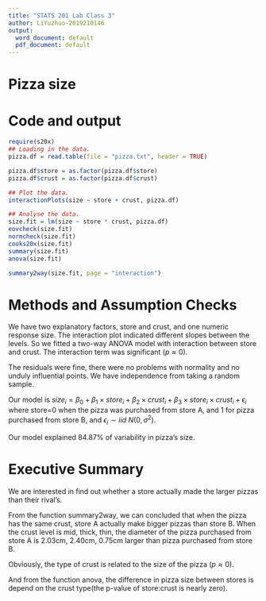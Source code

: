 ---
title: "STATS 201 Lab Class 3"
author: LiYuzhuo-2019210146
output:
  word_document: default
  pdf_document: default
---
\large

# Pizza size

# Code and output

```{r}
require(s20x)
## Loading in the data.
pizza.df = read.table(file = "pizza.txt", header = TRUE)

pizza.df$store = as.factor(pizza.df$store)
pizza.df$crust = as.factor(pizza.df$crust)

## Plot the data.
interactionPlots(size ~ store + crust, pizza.df)

## Analyse the data.
size.fit = lm(size ~ store * crust, pizza.df)
eovcheck(size.fit)
normcheck(size.fit)
cooks20x(size.fit)
summary(size.fit)
anova(size.fit)

summary2way(size.fit, page = "interaction")

```

# Methods and Assumption Checks
  We have two explanatory factors, store and crust, and one numeric response size. The interaction plot indicated different slopes between the levels. So we fitted a two-way ANOVA model with interaction between store and crust. The interaction term was significant $(p \approx 0)$.
  
  The residuals	were fine, there were	no problems with normality and	no unduly influential	points. We have independence from taking a random sample.
  
  Our model is 
    $size_i =\beta_0 +\beta_1\times store_i + \beta_2\times crust_i + \beta_3\times store_i\times crust_i + \epsilon_i$ where store=0 when the pizza was purchased from store A, and 1 for pizza purchased from store B, and $\epsilon_i \sim iid ~ N(0,\sigma^2)$.
    
  Our model explained 84.87% of variability in pizza's size.  
  

# Executive Summary
  We are interested in find out whether a store actually made the larger pizzas than their rival's.

  From the function summary2way, we can concluded that when the pizza has the same crust, store A actually make bigger pizzas than store B. When the crust level is mid, thick, thin, the diameter of the pizza purchased from store A is 2.03cm, 2.40cm, 0.75cm larger than pizza purchased from store B.
  
  Obviously, the type of crust is related to the size of the pizza $(p \approx 0)$.
  
  And from the function anova, the difference in pizza size between stores is depend on the crust type(the p-value of store:crust is nearly zero).


















